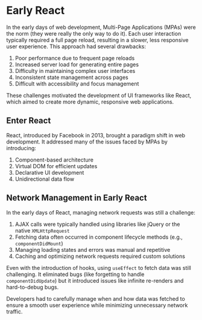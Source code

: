 # Early React

In the early days of web development, Multi-Page Applications (MPAs) were the
norm (they were really the only way to do it). Each user interaction typically
required a full page reload, resulting in a slower, less responsive user
experience. This approach had several drawbacks:

1. Poor performance due to frequent page reloads
2. Increased server load for generating entire pages
3. Difficulty in maintaining complex user interfaces
4. Inconsistent state management across pages
5. Difficult with accessibility and focus management

These challenges motivated the development of UI frameworks like React, which
aimed to create more dynamic, responsive web applications.

## Enter React

React, introduced by Facebook in 2013, brought a paradigm shift in web
development. It addressed many of the issues faced by MPAs by introducing:

1. Component-based architecture
2. Virtual DOM for efficient updates
3. Declarative UI development
4. Unidirectional data flow

## Network Management in Early React

In the early days of React, managing network requests was still a challenge:

1. AJAX calls were typically handled using libraries like jQuery or the native
   `XMLHttpRequest`
2. Fetching data often occurred in component lifecycle methods (e.g.,
   `componentDidMount`)
3. Managing loading states and errors was manual and repetitive
4. Caching and optimizing network requests required custom solutions

Even with the introduction of hooks, using `useEffect` to fetch data was still
challenging. It eliminated bugs (like forgetting to handle `componentDidUpdate`)
but it introduced issues like infinite re-renders and hard-to-debug bugs.

Developers had to carefully manage when and how data was fetched to ensure a
smooth user experience while minimizing unnecessary network traffic.
